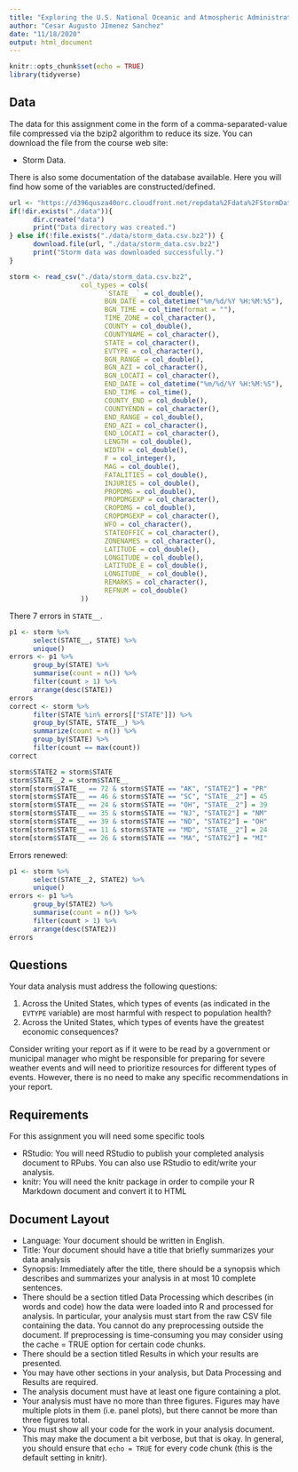 ```yaml
---
title: "Exploring the U.S. National Oceanic and Atmospheric Administrations' (NOAA) storm database"
author: "Cesar Augusto JImenez Sanchez"
date: "11/18/2020"
output: html_document
---
```


```r
knitr::opts_chunk$set(echo = TRUE)
library(tidyverse)
```

## Data

The data for this assignment come in the form of a comma-separated-value file compressed via the bzip2 algorithm to reduce its size. You can download the file from the course web site:

- Storm Data.

There is also some documentation of the database available. Here you will find how some of the variables are constructed/defined.

```r
url <- "https://d396qusza40orc.cloudfront.net/repdata%2Fdata%2FStormData.csv.bz2"
if(!dir.exists("./data")){
      dir.create("data")
      print("Data directory was created.")
} else if(!file.exists("./data/storm_data.csv.bz2")) {
      download.file(url, "./data/storm_data.csv.bz2")
      print("Storm data was downloaded successfully.")
}

storm <- read_csv("./data/storm_data.csv.bz2",
                  col_types = cols(
                        `STATE__` = col_double(),
                        BGN_DATE = col_datetime("%m/%d/%Y %H:%M:%S"),
                        BGN_TIME = col_time(format = ""),
                        TIME_ZONE = col_character(),
                        COUNTY = col_double(),
                        COUNTYNAME = col_character(),
                        STATE = col_character(),
                        EVTYPE = col_character(),
                        BGN_RANGE = col_double(),
                        BGN_AZI = col_character(),
                        BGN_LOCATI = col_character(),
                        END_DATE = col_datetime("%m/%d/%Y %H:%M:%S"),
                        END_TIME = col_time(),
                        COUNTY_END = col_double(),
                        COUNTYENDN = col_character(),
                        END_RANGE = col_double(),
                        END_AZI = col_character(),
                        END_LOCATI = col_character(),
                        LENGTH = col_double(),
                        WIDTH = col_double(),
                        F = col_integer(),
                        MAG = col_double(),
                        FATALITIES = col_double(),
                        INJURIES = col_double(),
                        PROPDMG = col_double(),
                        PROPDMGEXP = col_character(),
                        CROPDMG = col_double(),
                        CROPDMGEXP = col_character(),
                        WFO = col_character(),
                        STATEOFFIC = col_character(),
                        ZONENAMES = col_character(),
                        LATITUDE = col_double(),
                        LONGITUDE = col_double(),
                        LATITUDE_E = col_double(),
                        LONGITUDE_ = col_double(),
                        REMARKS = col_character(),
                        REFNUM = col_double()
                  ))
```

There 7 errors in `STATE__`.

```r
p1 <- storm %>%
      select(STATE__, STATE) %>%
      unique()
errors <- p1 %>%
      group_by(STATE) %>%
      summarise(count = n()) %>%
      filter(count > 1) %>%
      arrange(desc(STATE))
errors
correct <- storm %>%
      filter(STATE %in% errors[["STATE"]]) %>%
      group_by(STATE, STATE__) %>%
      summarize(count = n()) %>%
      group_by(STATE) %>%
      filter(count == max(count))
correct
```

```r
storm$STATE2 = storm$STATE
storm$STATE__2 = storm$STATE__
storm[storm$STATE__ == 72 & storm$STATE == "AK", "STATE2"] = "PR"
storm[storm$STATE__ == 46 & storm$STATE == "SC", "STATE__2"] = 45
storm[storm$STATE__ == 24 & storm$STATE == "OH", "STATE__2"] = 39
storm[storm$STATE__ == 35 & storm$STATE == "NJ", "STATE2"] = "NM"
storm[storm$STATE__ == 39 & storm$STATE == "ND", "STATE2"] = "OH"
storm[storm$STATE__ == 11 & storm$STATE == "MD", "STATE__2"] = 24
storm[storm$STATE__ == 26 & storm$STATE == "MA", "STATE2"] = "MI"
```

Errors renewed:

```r
p1 <- storm %>%
      select(STATE__2, STATE2) %>%
      unique()
errors <- p1 %>%
      group_by(STATE2) %>%
      summarise(count = n()) %>%
      filter(count > 1) %>%
      arrange(desc(STATE2))
errors
```

## Questions

Your data analysis must address the following questions:

1. Across the United States, which types of events (as indicated in the `EVTYPE` variable) are most harmful with respect to population health?
2. Across the United States, which types of events have the greatest economic consequences?

Consider writing your report as if it were to be read by a government or municipal manager who might be responsible for preparing for severe weather events and will need to prioritize resources for different types of events. However, there is no need to make any specific recommendations in your report.

## Requirements
For this assignment you will need some specific tools

- RStudio: You will need RStudio to publish your completed analysis document to RPubs. You can also use RStudio to edit/write your analysis.
- knitr: You will need the knitr package in order to compile your R Markdown document and convert it to HTML

## Document Layout
- Language: Your document should be written in English.
- Title: Your document should have a title that briefly summarizes your data analysis
- Synopsis: Immediately after the title, there should be a synopsis which describes and summarizes your analysis in at most 10 complete sentences.
- There should be a section titled Data Processing which describes (in words and code) how the data were loaded into R and processed for analysis. In particular, your analysis must start from the raw CSV file containing the data. You cannot do any preprocessing outside the document. If preprocessing is time-consuming you may consider using the \color{red}{\verb|cache = TRUE|}cache = TRUE option for certain code chunks.
- There should be a section titled Results in which your results are presented.
- You may have other sections in your analysis, but Data Processing and Results are required.
- The analysis document must have at least one figure containing a plot.
- Your analysis must have no more than three figures. Figures may have multiple plots in them (i.e. panel plots), but there cannot be more than three figures total.
- You must show all your code for the work in your analysis document. This may make the document a bit verbose, but that is okay. In general, you should ensure that `echo = TRUE` for every code chunk (this is the default setting in knitr).